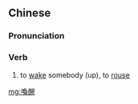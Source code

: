 {{also|唤醒}}
==Chinese==
{{zh-forms|s=唤醒}}

===Pronunciation===
{{zh-pron
|m=huànxǐng
|c=wun6 sing2
|h=pfs=fon-siáng
|mn=qz,xm,zz:hoàn-séng/tp:hoàn-chhíⁿ/kh:hoàn-chhéⁿ
|cat=v
}}

===Verb===
{{zh-verb}}

# to [[wake]] somebody (up), to [[rouse]]

[[mg:喚醒]]